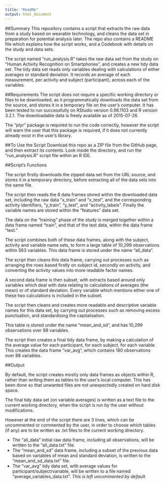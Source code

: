 ```yaml
---
title: "ReadMe"
output: html_document
---
```


##Summary
This repository contains a script that extracts the raw data from a study based on wearable technology, and cleans the data set in preparation for potential analysis later. The repo also contains a README file which explains how the script works, and a Codebook with details on the study and data sets.

The script named "run_analysis.R" takes the raw data set from the study on "Human Activity Recognition on Smartphones", and creates a new tidy data set. The tidy data set reads only variables dealing with calculations of either averages or standard deviation. It records an average of each measurement, per activity and subject (participant), across each of the variables. 

##Requirements
The script does not require a specific working directory or files to be downloaded, as it programmatically downloads the data set from the source, and stores it in a temporary file on the user's computer. It has been tested to run successfully on RStudio version 0.98.1103 and R version 3.2.1. The downloadable data is freely available as of 2015-07-26.

The "plyr" package is required to run the code correctly, however the script will warn the user that this package is required, if it does not currently already exist in the user's library.

##To Use the Script
Download this repo as a ZIP file from the GitHub page, and then extract its contents. Look inside the directory, and run the "run_analysis.R" script file within an R IDE.

##Script's Functions

The script firstly downloads the zipped data set from the URL source, and stores it in a temporary directory, before extracting all of the data sets into the same file.

The script then reads the 8 data frames stored within the downloaded data set, including the raw data "x\_train" and "x\_test", and the corresponding activity identifiers, "y\_train", "y\_test", and "activity\_labels". Finally the variable names are stored within the "features" data set.

The data on the "training" phase of the study is merged together within a data frame named "train", and that of the test data, within the data frame "test."

The script combines both of these data frames, along with the subject, activity and variable name sets, to form a large table of 10,299 observations within 563 variables. This data frame is stored under the name "all_data". 

The script then cleans this data frame, carrying out processes such as arranging the rows based firstly on subject id, secondly on activity, and converting the activity values into more readable factor names. 

A second data frame is then subset, with extracts based around only variables which deal with data relating to calculations of averages (the mean) or of standard deviation. Every variable which mentions either one of these two calculations is included in the subset. 

The script then cleans and creates more readable and descriptive variable names for this data set, by carrying out processes such as removing excess punctuation, and standardising the capitalisation. 

This table is stored under the name "mean\_and\_sd", and has 10,299 observations over 88 variables.

The script then creates a final tidy data frame, by making a calculation of the average value for each participant, for each subject, for each variable. This creates the data frame "var_avg", which contains 180 observations over 88 variables. 

##Output

By default, the script creates mostly only data frames as objects within R, rather than writing them as tables to the user's local computer. This has been done so that unwanted files are not unexpectedly created on hard disk space. 

The final tidy data set (on variable averages) is written as a text file to the current working directory, when the script is run by the user without modifications.

However at the end of the script there are 3 lines, which can be uncommented or commented by the user, in order to choose which tables (if any) are to be written as .txt files to the current working directory.

* The "all\_data" initial raw data frame, including all observations, will be written to the "all\_data.txt" file.
* The "mean\_and\_sd" data frame, including a subset of the previous data based on variables of mean and standard deviation, is written to the "mean\_and\_sd_data.txt" file.
* The "var\_avg" tidy data set, with average values for participant/subject/variable, will be written to a file named "average\_variables\_data.txt". _This is left uncommented by default._
